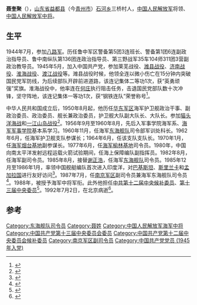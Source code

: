 '''聂奎聚'''（{{bd|1926年|9月17日|1992年|7月2日|catIdx=}}），[[山东省|山东省]][[益都县|益都县]]（今[[青州市|青州市]]）[[石河乡|石河乡]]三桥村人，[[中国人民解放军|中国人民解放军]]将领、[[中国人民解放军中将|中国人民解放军中将]]。

== 生平 ==

1944年7月，参加[[八路军|八路军]]。历任鲁中军区警备第5团3连班长、警备第1团6连副政治指导员、鲁中南纵队第136团连政治指导员、第三野战军35车104师311团3营副政治教导员。1945年5月，加入中国共产党，参加莱芜战役、[[潍县战役|潍县战役]]、[[济南战役|济南战役]]、[[淮海战役|淮海战役]]、[[渡江战役|渡江战役]]等。潍县战役时候，他领全连以微小伤亡在15分钟内突破国民党军防线，为后续部队开辟前进道路，该连记集体二等功1次，获“英勇顽强”奖旗。淮海战役中，他率连在[[何庄|何庄]]执行阻击任务，击退国民党部队数十次冲锋，坚守阵地，该连记集体一等功1次，获“钢铁连队”荣誉称号<ref>{{Cite book|title=现代中国政界要人传略大全|last=廖盖隆等主编|publisher=北京：中国广播电视出版社|year=1993.07|isbn=7-5043-2530-9|pages=712}}</ref>。

中华人民共和国成立后，1950年8月起，他历任[[华东军区|华东军区]]海军护卫舰政治干事、副政治委员、政治委员、舰长兼政治委员，护卫舰大队副大队长、大队长。参加[[猫头洋海战|猫头洋海战]]和[[一江山岛战役|一江山岛战役]]<ref>{{Cite book|title=中国人民解放军通鉴 1927-1996|last=《中国人民解放军通鉴》编辑委员会编|publisher=兰州：甘肃人民出版社|year=1997.07|pages=2644}}</ref>。1956年9月至1960年8月，先后入军事学院海军系、[[海军军事学院|海军军事学院]]基本系学习。1960年11月，任海军[[东海舰队|东海舰队]]司令部军训处科长。1962年6月，任海军护卫舰支队参谋长；1964年6月，任该支队支队长。1970年1月，任[[海军烟台基地|海军烟台基地]]副参谋长。1977年6月，任[[海军榆林基地|海军榆林基地]]司令员。1980年，中国向南太平洋发射远程运载火箭试验期间，任海上保障编队副指挥员。1982年8月，任海军副司令员。1985年8月，接替[[谢正浩|谢正浩]]，任海军[[东海舰队|东海舰队]]司令员。1985年12月至1986年1月，率领中国舰艇编队首次进入印度洋，对[[巴基斯坦|巴基斯坦]]、[[斯里兰卡|斯里兰卡]]和[[孟加拉国|孟加拉国]]进行友好访问<ref>{{Cite book|title=中国航海史 现代航海史|last=中国航海学会编；彭德清主编；张启宗，彭启，卫太夷副主编|publisher=北京：[[人民交通出版社|人民交通出版社]]|year=1989.04|isbn=7-114-00734-5|pages=450-452}}</ref>。1987年7月，任[[南京军区|南京军区]]副司令员兼海军东海舰队司令员<ref>{{citenews|author=徐平|title=重新实行军衔制|url=http://chn.chinamil.com.cn/jfdg/2011-07/13/content_4473591.htm|accessdate=2012-05-05|newspaper=中国军网|deadurl=yes|archiveurl=https://web.archive.org/web/20130511192908/http://chn.chinamil.com.cn/jfdg/2011-07/13/content_4473591.htm|archivedate=2013-05-11}}</ref>。1988年，被授予海军中将军衔。此外他担任[[中共第十二届中央候补委员|中共第十二届中央候补委员]]、[[中国共产党第十三届中央委员会委员列表|第十三届中央委员]]<ref>{{Cite book|title=历届中共中央委员人名词典 1921-1987|last=刘金田，沈学明主编；王琦等撰|publisher=北京：[[中共党史出版社|中共党史出版社]]|year=1992.05|isbn=7-80023-494-0|pages=294-295}}</ref>。1992年7月2日，在北京病逝<ref>{{Cite book|title=中国海军百科全书|last=中国海军百科全书编审委员会编|publisher=北京：[[海潮出版社|海潮出版社]]|year=1998.12|isbn=7-80151-041-0|pages=1380-1381}}</ref>。

== 参考 ==
{{reflist}}
{{start box}}
{{s-mil|pla}}
{{succession box|[[谢正浩|谢正浩]]|[[曲振侔|曲振侔]]|[[中国人民解放军|中国人民解放军]][[东海舰队|东海舰队]]司令员|1985年8月-1992年7月}}
{{end box}}

[[Category:东海舰队司令员|Category:东海舰队司令员]]
[[Category:聂姓|Category:聂姓]]
[[Category:中国人民解放军海军中将|Category:中国人民解放军海军中将]]
[[Category:中国共产党第十三届中央委员会委员|Category:中国共产党第十三届中央委员会委员]]
[[Category:中国共产党第十二届中央委员会候补委员|Category:中国共产党第十二届中央委员会候补委员]]
[[Category:南京军区副司令员|Category:南京军区副司令员]]
[[Category:中国共产党党员_(1945年入党)|Category:中国共产党党员 (1945年入党)]]